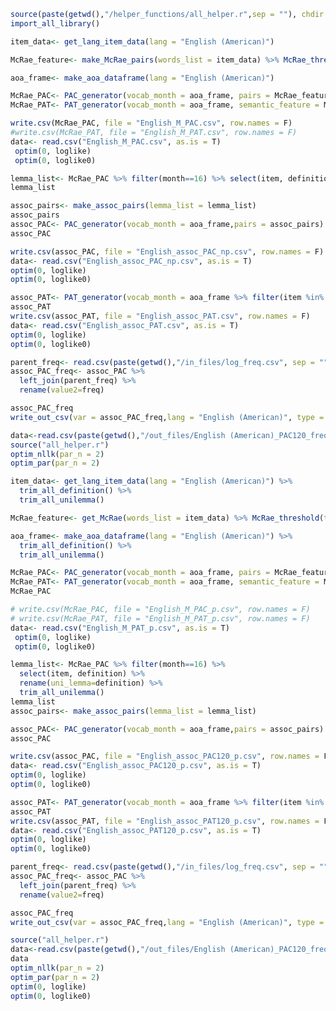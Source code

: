 ```r
source(paste(getwd(),"/helper_functions/all_helper.r",sep = ""), chdir = T)
import_all_library()
```


```r
item_data<- get_lang_item_data(lang = "English (American)")

McRae_feature<- make_McRae_pairs(words_list = item_data) %>% McRae_threshold(threshold = 1)

aoa_frame<- make_aoa_dataframe(lang = "English (American)")

McRae_PAC<- PAC_generator(vocab_month = aoa_frame, pairs = McRae_feature)
McRae_PAT<- PAT_generator(vocab_month = aoa_frame, semantic_feature = McRae_feature)
```

```r
write.csv(McRae_PAC, file = "English_M_PAC.csv", row.names = F)
#write.csv(McRae_PAT, file = "English_M_PAT.csv", row.names = F)
data<- read.csv("English_M_PAC.csv", as.is = T)
 optim(0, loglike)
 optim(0, loglike0)
```



```r
lemma_list<- McRae_PAC %>% filter(month==16) %>% select(item, definition) %>% rename(uni_lemma=definition)
lemma_list

assoc_pairs<- make_assoc_pairs(lemma_list = lemma_list)
assoc_pairs
assoc_PAC<- PAC_generator(vocab_month = aoa_frame,pairs = assoc_pairs)
assoc_PAC 
```


```r
write.csv(assoc_PAC, file = "English_assoc_PAC_np.csv", row.names = F)
data<- read.csv("English_assoc_PAC_np.csv", as.is = T)
optim(0, loglike)
optim(0, loglike0)
```

```r
assoc_PAT<- PAT_generator(vocab_month = aoa_frame %>% filter(item %in% lemma_list$item), semantic_feature = assoc_pairs)
assoc_PAT
write.csv(assoc_PAT, file = "English_assoc_PAT.csv", row.names = F)
data<- read.csv("English_assoc_PAT.csv", as.is = T)
optim(0, loglike)
optim(0, loglike0)
```

```r
parent_freq<- read.csv(paste(getwd(),"/in_files/log_freq.csv", sep = ""), as.is = T)
assoc_PAC_freq<- assoc_PAC %>%
  left_join(parent_freq) %>%
  rename(value2=freq)

assoc_PAC_freq
write_out_csv(var = assoc_PAC_freq,lang = "English (American)", type = "PAC120_freq_np")

```

```r
data<-read.csv(paste(getwd(),"/out_files/English (American)_PAC120_freq_np.csv", sep = ""), as.is = T)
source("all_helper.r")
optim_nllk(par_n = 2)
optim_par(par_n = 2)
```

###################################






```r
item_data<- get_lang_item_data(lang = "English (American)") %>% 
  trim_all_definition() %>% 
  trim_all_unilemma()

McRae_feature<- get_McRae(words_list = item_data) %>% McRae_threshold(threshold = 1)

aoa_frame<- make_aoa_dataframe(lang = "English (American)") %>% 
  trim_all_definition() %>% 
  trim_all_unilemma()

McRae_PAC<- PAC_generator(vocab_month = aoa_frame, pairs = McRae_feature)
McRae_PAT<- PAT_generator(vocab_month = aoa_frame, semantic_feature = McRae_feature)
McRae_PAC
```


```r
# write.csv(McRae_PAC, file = "English_M_PAC_p.csv", row.names = F)
# write.csv(McRae_PAT, file = "English_M_PAT_p.csv", row.names = F)
data<- read.csv("English_M_PAT_p.csv", as.is = T)
 optim(0, loglike)
 optim(0, loglike0)
```

```r
lemma_list<- McRae_PAC %>% filter(month==16) %>% 
  select(item, definition) %>% 
  rename(uni_lemma=definition) %>% 
  trim_all_unilemma()
lemma_list
assoc_pairs<- make_assoc_pairs(lemma_list = lemma_list)

assoc_PAC<- PAC_generator(vocab_month = aoa_frame,pairs = assoc_pairs)
assoc_PAC 
```

```r
write.csv(assoc_PAC, file = "English_assoc_PAC120_p.csv", row.names = F)
data<- read.csv("English_assoc_PAC120_p.csv", as.is = T)
optim(0, loglike)
optim(0, loglike0)
```


```r
assoc_PAT<- PAT_generator(vocab_month = aoa_frame %>% filter(item %in% lemma_list$item), semantic_feature = assoc_pairs)
assoc_PAT
write.csv(assoc_PAT, file = "English_assoc_PAT120_p.csv", row.names = F)
data<- read.csv("English_assoc_PAT120_p.csv", as.is = T)
optim(0, loglike)
optim(0, loglike0)
```

```r
parent_freq<- read.csv(paste(getwd(),"/in_files/log_freq.csv", sep = ""), as.is = T)
assoc_PAC_freq<- assoc_PAC %>%
  left_join(parent_freq) %>%
  rename(value2=freq)

assoc_PAC_freq
write_out_csv(var = assoc_PAC_freq,lang = "English (American)", type = "PAC120_freq_p")

```

```r
source("all_helper.r")
data<-read.csv(paste(getwd(),"/out_files/English (American)_PAC120_freq_p.csv", sep = ""), as.is = T)
data
optim_nllk(par_n = 2)
optim_par(par_n = 2)
optim(0, loglike)
optim(0, loglike0)
```